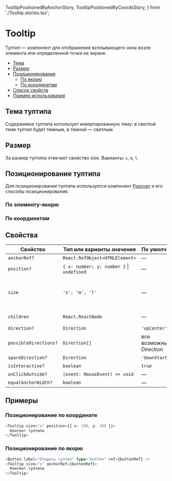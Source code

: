   TooltipPositionedByAnchorStory,
  TooltipPositionedByCoordsStory,
} from './Tooltip.stories.tsx';

# Tooltip

Тултип — компонент для отображения всплывающего окна возле элемента или определенной точки на экране.

- [Тема](#тема-тултипа)
- [Размер](#размер)
- [Позиционирование](#позиционирование-тултипа)
  - [По якорю](#по-элементу-якорю)
  - [По координатам](#по-координатам)
- [Список свойств](#свойства)
- [Пример использования](#примеры)

## Тема тултипа

Содержимое тултипа использует инвертированную тему: в светлой теме тултип будет темным, в темной — светлым.

## Размер

За размер тултипа отвечает свойство size. Варианты: `s`, `m`, `l`.

## Позиционирование тултипа

Для позиционирования тултипа используется компонент [Popover](?path=/docs/components-popover--popover-positioned-by-coords-story) и его способы позиционирования.

### По элементу-якорю

<Preview>
  <TooltipPositionedByAnchorStory />
</Preview>

### По координатам

<Preview>
  <TooltipPositionedByCoordsStory />
</Preview>

## Свойства

| Свойство              | Тип или варианты значения                     | По умолчанию            | Описание                                                                          |
| --------------------- | --------------------------------------------- | ----------------------- | --------------------------------------------------------------------------------- |
| `anchorRef?`          | `React.RefObject<HTMLElement>`                | —                       | см. [Popover](?path=/docs/components-popover--popover-positioned-by-coords-story) |
| `position?`           | `{ x: number; y: number }` &#124; `undefined` | —                       | см. [Popover](?path=/docs/components-popover--popover-positioned-by-coords-story) |
| `size`                | `'s', 'm', 'l'`                               | —                       | Размер, влияющий на максимальную ширину тултипа                                   |
| `children`            | `React.ReactNode`                             | —                       | Контент тултипа                                                                   |
| `direction?`          | `Direction`                                   | `'upCenter'`            | см. [Popover](?path=/docs/components-popover--popover-positioned-by-coords-story) |
| `possibleDirections?` | `Direction[]`                                 | все возможные Direction | см. [Popover](?path=/docs/components-popover--popover-positioned-by-coords-story) |
| `spareDirection?`     | `Direction`                                   | `'downStartLeft'`       | см. [Popover](?path=/docs/components-popover--popover-positioned-by-coords-story) |
| `isInteractive?`      | `boolean`                                     | `true`                  | см. [Popover](?path=/docs/components-popover--popover-positioned-by-coords-story) |
| `onClickOutside?`     | `(event: MouseEvent) => void`                 | —                       | см. [Popover](?path=/docs/components-popover--popover-positioned-by-coords-story) |
| `equalAnchorWidth?`   | `boolean`                                     | —                       | см. [Popover](?path=/docs/components-popover--popover-positioned-by-coords-story) |

## Примеры

### Позиционирование по координате

```ts
<Tooltip size="s" position={{ x: 100, y: 200 }}>
  Контент тултипа
</Tooltip>
```

### Позиционирование по якорю

```ts
<Button label="Открыть тултип" type="button" ref={buttonRef} />
<Tooltip size="s" anchorRef={buttonRef}>
  Контент тултипа
</Tooltip>
```

